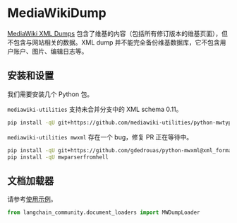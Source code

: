 # MediaWikiDump

[MediaWiki XML Dumps](https://www.mediawiki.org/wiki/Manual:Importing_XML_dumps) 包含了维基的内容（包括所有修订版本的维基页面），但不包含与网站相关的数据。XML dump 并不能完全备份维基数据库，它不包含用户账户、图片、编辑日志等。

## 安装和设置

我们需要安装几个 Python 包。

`mediawiki-utilities` 支持未合并分支中的 XML schema 0.11。

```bash
pip install -qU git+https://github.com/mediawiki-utilities/python-mwtypes@updates_schema_0.11
```

`mediawiki-utilities mwxml` 存在一个 bug，修复 PR 正在等待中。

```bash
pip install -qU git+https://github.com/gdedrouas/python-mwxml@xml_format_0.11
pip install -qU mwparserfromhell
```

## 文档加载器

请参考[使用示例](/docs/integrations/document_loaders/mediawikidump)。

```python
from langchain_community.document_loaders import MWDumpLoader
```